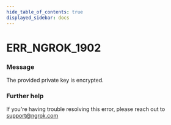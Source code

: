```yaml
---
hide_table_of_contents: true
displayed_sidebar: docs
---
```



# ERR_NGROK_1902

### Message

The provided private key is encrypted.

<ErrorDetails error="err_ngrok_1902" />

### Further help

If you're having trouble resolving this error, please reach out to [support@ngrok.com](mailto:support@ngrok.com?subject=Help%20with%20ERR_NGROK_1902)

